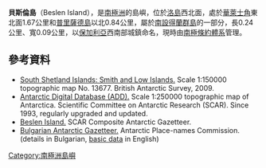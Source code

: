 {{coord|63|13|18|S|62|10|57|W|display=title}}

'''貝斯倫島'''（Beslen Island），是[[南極洲|南極洲]]的島嶼，位於[[洛島_(南設得蘭群島)|洛島]]西北面，處於[[華萊士角|華萊士角]]東北面1.67公里和[[普里薩德島|普里薩德島]]以北0.84公里，屬於[[南設得蘭群島|南設得蘭群島]]的一部分，長0.24公里、寬0.09公里，以[[保加利亞|保加利亞]]西南部城鎮命名，現時由[[南極條約體系|南極條約體系]]管理。

==參考資料==
* [http://data.aad.gov.au/aadc/mapcat/display_map.cfm?map_id=13677 South Shetland Islands: Smith and Low Islands.]{{Wayback|url=http://data.aad.gov.au/aadc/mapcat/display_map.cfm?map_id=13677 |date=20120324145301 }} Scale 1:150000 topographic map No. 13677. British Antarctic Survey, 2009.
* [http://www.add.scar.org Antarctic Digital Database (ADD).]{{Wayback|url=http://www.add.scar.org/ |date=20170305000653 }} Scale 1:250000 topographic map of Antarctica. Scientific Committee on Antarctic Research (SCAR). Since 1993, regularly upgraded and updated.
* [https://data.aad.gov.au/aadc/gaz/scar/display_name.cfm?gaz_id=137647 Beslen Island.] {{Wayback|url=https://data.aad.gov.au/aadc/gaz/scar/display_name.cfm?gaz_id=137647 |date=20170922100841 }} SCAR Composite Antarctic Gazetteer.
* [http://apcbg.org/gazet-bg.doc Bulgarian Antarctic Gazetteer.]{{Wayback|url=http://apcbg.org/gazet-bg.doc |date=20160206203828 }} Antarctic Place-names Commission. (details in Bulgarian, [http://apcbg.org/gazet.htm basic data]{{Wayback|url=http://apcbg.org/gazet.htm |date=20160304071225 }} in English)

{{南设得兰群岛}}

{{Antarctica-geo-stub}}

[[Category:南極洲島嶼|Category:南極洲島嶼]]